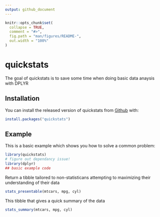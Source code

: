 ```yaml
---
output: github_document
---
```


<!-- README.md is generated from README.Rmd. Please edit that file -->

```r
knitr::opts_chunk$set(
  collapse = TRUE,
  comment = "#>",
  fig.path = "man/figures/README-",
  out.width = "100%"
)
```

# quickstats

The goal of quickstats is to save some time when doing basic data anaysis with DPLYR

## Installation

You can install the released version of quickstats from [Github](https://github.com/despresj/quickstats) with:

``` r
install.packages("quickstats")
```

## Example

This is a basic example which shows you how to solve a common problem:

```r
library(quickstats)
# figure out dependancy issue!
library(dplyr)
## basic example code
```

Return a tibble tailored to non-statisticans attempting to maximizing their understanding of their data
```r
stats_presentable(mtcars, mpg, cyl)
```

This tibble that gives a quick summary of the data
```r
stats_summary(mtcars, mpg, cyl)
```
